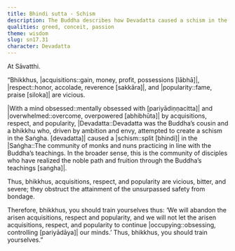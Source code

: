 ```yaml
---
title: Bhindi sutta - Schism
description: The Buddha describes how Devadatta caused a schism in the Saṅgha when his mind became obsessed with acquisitions, respect, and popularity.
qualities: greed, conceit, passion
theme: wisdom
slug: sn17.31
character: Devadatta
---
```


At Sāvatthi.

“Bhikkhus, |acquisitions::gain, money, profit, possessions [lābhā]|, |respect::honor, accolade, reverence [sakkāra]|, and |popularity::fame, praise [siloka]| are vicious.

|With a mind obsessed::mentally obsessed with [pariyādiṇṇacitta]| and |overwhelmed::overcome, overpowered [abhibhūta]| by acquisitions, respect, and popularity, |Devadatta::Devadatta was the Buddha’s cousin and a bhikkhu who, driven by ambition and envy, attempted to create a schism in the Saṅgha. [devadatta]| caused a |schism::split [bhindi]| in the |Saṅgha::The community of monks and nuns practicing in line with the Buddha’s teachings. In the broader sense, this is the community of disciples who have realized the noble path and fruition through the Buddha’s teachings [saṅgha]|.

Thus, bhikkhus, acquisitions, respect, and popularity are vicious, bitter, and severe; they obstruct the attainment of the unsurpassed safety from bondage.

Therefore, bhikkhus, you should train yourselves thus: ‘We will abandon the arisen acquisitions, respect and popularity, and we will not let the arisen acquisitions, respect, and popularity to continue |occupying::obsessing, controlling [pariyādāya]| our minds.’ Thus, bhikkhus, you should train yourselves.”